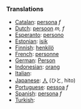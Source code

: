 ===Translations===
*[[Catalan]]: [[persona]] ''f''
*[[Dutch]]: [[persoon]] ''m, f''
*[[Esperanto]]: [[persono]]
*[[Estonian]]: [[isik]]
*[[Finnish]]: [[henkilö]]
*[[French]]: [[personne]]
*[[German]]: [[Person]]
*[[Indonesian]]: [[orang]]
*[[Italian]]: [[]]
*[[Japanese]]: [[人]] (ひと, hito)
*[[Portuguese]]: [[pessoa]] ''f''
*[[Spanish]]: [[persona]] ''f''
*[[Turkish]]: [[]]